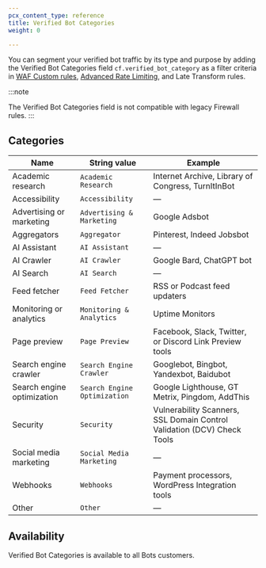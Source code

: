 ```yaml
---
pcx_content_type: reference
title: Verified Bot Categories
weight: 0

---
```


You can segment your verified bot traffic by its type and purpose by adding the Verified Bot Categories field `cf.verified_bot_category` as a filter criteria in [WAF Custom rules](/waf/custom-rules/), [Advanced Rate Limiting](/waf/rate-limiting-rules/), and Late Transform rules.

:::note

The Verified Bot Categories field is not compatible with legacy Firewall rules. 
:::

## Categories

| Name | String value | Example |
| --- | --- | --- | 
| Academic research | `Academic Research` | Internet Archive, Library of Congress, TurnItInBot |
| Accessibility | `Accessibility` | — |
| Advertising or marketing | `Advertising & Marketing` | Google Adsbot |
| Aggregators | `Aggregator` | Pinterest, Indeed Jobsbot |
| AI Assistant | `AI Assistant` | — |
| AI Crawler | `AI Crawler` | Google Bard, ChatGPT bot |
| AI Search | `AI Search` | — |
| Feed fetcher | `Feed Fetcher` |  RSS or Podcast feed updaters |
| Monitoring or analytics | `Monitoring & Analytics` |  Uptime Monitors |
| Page preview | `Page Preview` |  Facebook, Slack, Twitter, or Discord Link Preview tools |
| Search engine crawler | `Search Engine Crawler` |  Googlebot, Bingbot, Yandexbot, Baidubot
| Search engine optimization | `Search Engine Optimization` |  Google Lighthouse, GT Metrix, Pingdom, AddThis
| Security | `Security` |  Vulnerability Scanners, SSL Domain Control Validation (DCV) Check Tools
| Social media marketing | `Social Media Marketing` | — |
| Webhooks | `Webhooks` |  Payment processors, WordPress Integration tools |
| Other | `Other` | — |

## Availability

Verified Bot Categories is available to all Bots customers.
